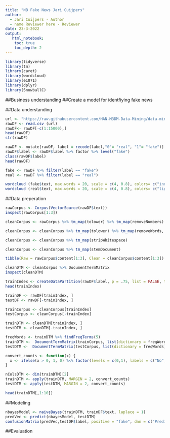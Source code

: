 ---
title: "NB Fake News Jari Cuijpers"
author:
  - Jari Cuijpers - Author
  - name Reviewer here - Reviewer
date: 23-3-2022
output:
   html_notebook:
    toc: true
    toc_depth: 2
---

```{r}
library(tidyverse)
library(tm)
library(caret)
library(wordcloud)
library(e1071)
library(dplyr)
library(SnowballC)
```

##Business understanding
##Create a model for identfiying fake news

##Data understanding

```{r}
url <- "https://raw.githubusercontent.com/HAN-M3DM-Data-Mining/data-mining-s2y2122-jaricuijpers/master/datasets/NB-fakenews.csv"
rawDF <- read.csv (url)
rawDF<- rawDF[-c(1:15000),]
head(rawDF)
str(rawDF)
```

```{r}
rawDF <- mutate[rawDF, label = recode(label,"0"= "real", "1"= "fake")]
rawDF$label <- rawDF$label %>% factor %>% level("fake")
class(rawDF$label)
head(rawDF)
```

```{r}
fake <- rawDF %>% filter(label == "fake")
real <- rawDF %>% filter(label == "real")

wordcloud (fake$text, max.words = 20, scale = c(4, 0.8), colors= c("indianred1","indianred2","indianred3","indianred"))
wordcloud (real$text, max.words = 20, scale = c(4, 0.8), colors= c("lightsteelblue1","lightsteelblue2","lightsteelblue3","lightsteelblue"))
```

##Data preperation

```{r}
rawCorpus <- Corpus(VectorSource(rawDF$text))
inspect(rawCorpus[1:3])
```

```{r}
cleanCorpus <- rawCorpus %>% tm_map(tolower) %>% tm_map(removeNumbers)

cleanCorpus <- cleanCorpus %>% tm_map(tolower) %>% tm_map(removeWords, stopwords()) %>% tm_map(removePunctuation)

cleanCorpus <- cleanCorpus %>% tm_map(stripWhitespace)

cleanCorpus <- cleanCorpus %>% tm_map(stemDocument)
```

```{r}
tibble(Raw = rawCorpus$content[1:3], Clean = cleanCorpus$content[1:3])
```

```{r}
cleanDTM <- cleanCorpus %>% DocumentTermMatrix
inspect(cleanDTM)
```

```{r}
trainIndex <- createDataPartition(rawDF$label, p = .75, list = FALSE, times = 1)
head(trainIndex)
```

```{r}
trainDF <- rawDF[trainIndex, ]
testDF <- rawDF[-trainIndex, ]

trainCorpus <- cleanCorpus[trainIndex]
testCorpus <- cleanCorpus[-trainIndex]

trainDTM <- cleanDTM[trainIndex, ]
testDTM <- cleanDTM[-trainIndex, ]

freqWords <- trainDTM %>% findFreqTerms(5)
trainDTM <-  DocumentTermMatrix(trainCorpus, list(dictionary = freqWords))
testDTM <-  DocumentTermMatrix(testCorpus, list(dictionary = freqWords))
```

```{r}
convert_counts <- function(x) {
  x <- ifelse(x > 0, 1, 0) %<% factor(levels = c(0,1), labels = c("No", "Yes"))
}

nColsDTM <- dim(trainDTM)[2]
trainDTM <- apply(trainDTM, MARGIN = 2, convert_counts)
testDTM <- apply(testDTM, MARGIN = 2, convert_counts)

head(trainDTM[,1:10])
```

##Modeling 

```{r}
nbayesModel <- naiveBayes(trainDTM, trainDF$text, laplace = 1)
predVec <- predict(nbayesModel, testDTM)
confusionMatrix(predVec,testDF$label, positive = "fake", dnn = c("Prediction", "True"))
```
##Evaluation
